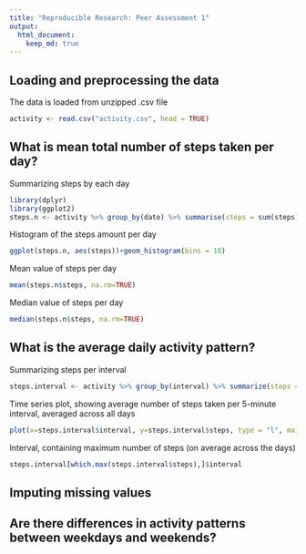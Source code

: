 ```yaml
---
title: "Reproducible Research: Peer Assessment 1"
output: 
  html_document:
    keep_md: true
---
```



## Loading and preprocessing the data
The data is loaded from unzipped .csv file 
```r
activity <- read.csv("activity.csv", head = TRUE)

```


## What is mean total number of steps taken per day?
Summarizing steps by each day
```r
library(dplyr)
library(ggplot2)
steps.n <- activity %>% group_by(date) %>% summarise(steps = sum(steps))
```

Histogram of the steps amount per day
```r
ggplot(steps.n, aes(steps))+geom_histogram(bins = 10)
```

Mean value of steps per day
```r
mean(steps.n$steps, na.rm=TRUE)
```

Median value of steps per day
```r
median(steps.n$steps, na.rm=TRUE)
```

## What is the average daily activity pattern?

Summarizing steps per interval
```r
steps.interval <- activity %>% group_by(interval) %>% summarize(steps = mean(steps, na.rm = TRUE))
```

Time series plot, showing average number of steps taken per 5-minute interval, averaged across all days
```r
plot(x=steps.interval$interval, y=steps.interval$steps, type = "l", main = "Average number of steps taken", xlab = "Interval Number", ylab = "Number of Steps")
```

Interval, containing maximum number of steps (on average across the days)
```r
steps.interval[which.max(steps.interval$steps),]$interval
```

## Imputing missing values



## Are there differences in activity patterns between weekdays and weekends?
